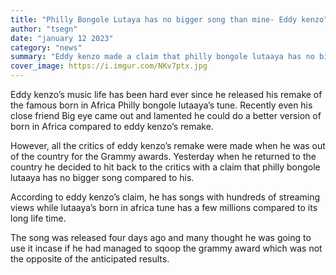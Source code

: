 ```yaml
---
title: "Philly Bongole Lutaya has no bigger song than mine- Eddy kenzo"
author: "tsegn"
date: "january 12 2023"
category: "news"
summary: "Eddy kenzo made a claim that philly bongole lutaaya has no bigger song than any of his."
cover_image: https://i.imgur.com/NKv7ptx.jpg
---
```


Eddy kenzo’s music life has been hard ever since he released his remake of the famous born in Africa Philly bongole lutaaya’s tune. Recently even his close friend Big eye came out and lamented he could do a better version of born in Africa compared to eddy kenzo’s remake.

<AdsComponent />

However, all the critics of eddy kenzo’s remake were made when he was out of the country for the Grammy awards. Yesterday when he returned to the country he decided to hit back to the critics with a claim that philly bongole lutaaya has no bigger song compared to his.

According to eddy kenzo’s claim, he has songs with hundreds of streaming views while lutaaya’s born in africa tune has a few millions compared to its long life time.

<AdsComponent />

The song was released four days ago and many thought he was going to use it incase if he had managed to sqoop the grammy award which was not the opposite of the anticipated results.
